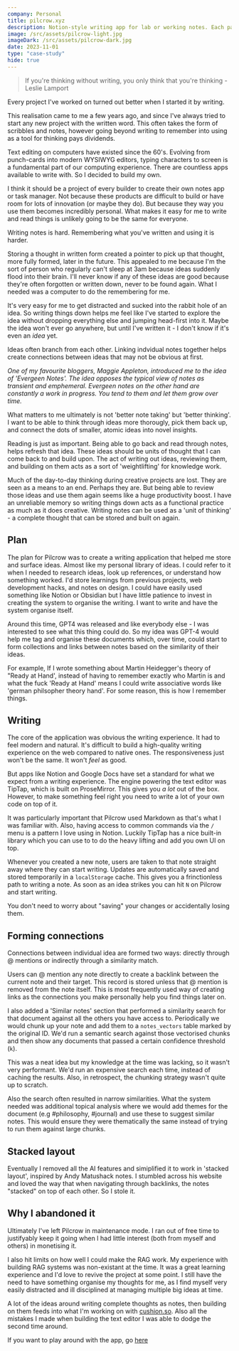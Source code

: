 ```yaml
---
company: Personal
title: pilcrow.xyz
description: Notion-style writing app for lab or working notes. Each page stacks up like pages in a notebook. Use for free. Maintenance only.
image: /src/assets/pilcrow-light.jpg
imageDark: /src/assets/pilcrow-dark.jpg
date: 2023-11-01
type: "case-study"
hide: true
---
```



<MediaWrapper src={pilcrowDashboard} type="image" alt="New Inbox design" />

> If you're thinking without writing, you only think that you're thinking - Leslie Lamport

Every project I've worked on turned out better when I started it by writing.

This realisation came to me a few years ago, and since I've always tried to start any new project with the written word. This often takes the form of scribbles and notes, however going beyond writing to remember into using as a tool for thinking pays dividends.

Text editing on computers have existed since the 60's. Evolving from punch-cards into modern WYSIWYG editors, typing characters to screen is a fundamental part of our computing experience. There are countless apps available to write with. So I decided to build my own.

I think it should be a project of every builder to create their own notes app or task manager. Not because these products are difficult to build or have room for lots of innovation (or maybe they do). But because they way you use them becomes incredibly personal. What makes it easy for me to write and read things is unlikely going to be the same for everyone.

Writing notes is hard. Remembering what you've written and using it is harder.

Storing a thought in written form created a pointer to pick up that thought, more fully formed, later in the future. This appealed to me because I'm the sort of person who regularly can't sleep at 3am because ideas suddenly flood into their brain. I'll never know if any of these ideas are good because they're often forgotten or written down, never to be found again. What I needed was a computer to do the remembering for me.

It's very easy for me to get distracted and sucked into the rabbit hole of an idea. So writing things down helps me feel like I've started to explore the idea without dropping everything else and jumping head-first into it. Maybe the idea won't ever go anywhere, but until I've written it - I don't know if it's even an _idea_ yet.

Ideas often branch from each other. Linking indvidual notes together helps create connections between ideas that may not be obvious at first.

_One of my favourite bloggers, Maggie Appleton, introduced me to the idea of 'Evergeen Notes'. The idea opposes the typical view of notes as transient and emphemeral. Evergeen notes on the other hand are constantly a work in progress.
You tend to them and let them grow over time._

What matters to me ultimately is not 'better note taking' but 'better thinking'. I want to be able to think through ideas more thorougly, pick them back up, and connect the dots of smaller, atomic ideas into novel insights.

Reading is just as important. Being able to go back and read through notes, helps refresh that idea. These ideas should be units of thought that I can come back to and build upon. The act of writing out ideas, reviewing them, and building on them acts as a sort of 'weightlifting' for knowledge work.

Much of the day-to-day thinking during creative projects are lost. They are seen as a means to an end. Perhaps they are. But being able to review those ideas and use them again seems like a huge productivity boost. I have an unreliable memory so writing things down acts as a functional practice as much as it does creative. Writing notes can be used as a 'unit of thinking' - a complete thought that can be stored and built on again.

## Plan

The plan for Pilcrow was to create a writing application that helped me store and surface ideas. Almost like my personal library of ideas. I could refer to it when I needed to research ideas, look up references, or understand how something worked. I'd store learnings from previous projects, web development hacks, and notes on design. I could have easily used something like Notion or Obsidian but I have little patience to invest in creating the system to organise the writing. I want to write and have the system organise itself.

Around this time, GPT4 was released and like everybody else - I was interested to see what this thing could do. So my idea was GPT-4 would help me tag and organise these documents which, over time, could start to form collections and links between notes based on the similarity of their ideas.

For example, If I wrote something about Martin Heidegger's theory of "Ready at Hand', instead of having to remember exactly who Martin is and what the fuck 'Ready at Hand' means I could write associative words like 'german philsopher theory hand'. For some reason, this is how I remember things.

## Writing

The core of the application was obvious the writing experience. It had to feel modern and natural. It's difficult to build a high-quality writing experience on the web compared to native ones. The responsiveness just won't be the same. It won't _feel_ as good.

But apps like Notion and Google Docs have set a standard for what we expect from a writing experience. The engine powering the text editor was TipTap, which is built on ProseMirror. This gives you _a lot_ out of the box. However, to make something feel right you need to write a lot of your own code on top of it.

<MediaWrapper src={pilcrowEditor} type="image" alt="New Inbox design" />

It was particularly important that Pilcrow used Markdown as that's what I was familiar with. Also, having access to common commands via the `/` menu is a pattern I love using in Notion. Luckily TipTap has a nice built-in library which you can use to to do the heavy lifting and add you own UI on top.

Whenever you created a new note, users are taken to that note straight away where they can start writing. Updates are automatically saved and stored temporarily in a `localStorage` cache. This gives you a frinctionless path to writing a note. As soon as an idea strikes you can hit `N` on Pilcrow and start writing.

You don't need to worry about "saving" your changes or accidentally losing them.

## Forming connections

Connections between individual idea are formed two ways: directly through @ mentions or indirectly through a similarity match.

Users can @ mention any note directly to create a backlink between the current note and their target. This record is stored unless that @ mention is removed from the note itself. This is most frequently used way of creating links as the connections you make personally help you find things later on.

I also added a 'Similar notes' section that performed a similarity search for that document against all the others you have access to. Periodically we would chunk up your note and add them to a `notes_vectors` table marked by the original ID. We'd run a semantic search against those vectorised chunks and then show any documents that passed a certain confidence threshold (`k`).

This was a neat idea but my knowledge at the time was lacking, so it wasn't very performant. We'd run an expensive search each time, instead of caching the results. Also, in retrospect, the chunking strategy wasn't quite up to scratch.

Also the search often resulted in narrow similarities. What the system needed was additional topical analysis where we would add themes for the document (e.g #philosophy, #journal) and use these to suggest similar notes. This would ensure they were thematically the same instead of trying to run them against large chunks.

## Stacked layout

Eventually I removed all the AI features and simiplified it to work in 'stacked layout', inspired by Andy Matushack notes. I stumbled across his website and loved the way that when navigating through backlinks, the notes "stacked" on top of each other. So I stole it.

## Why I abandoned it

Ultimately I've left Pilcrow in maintenance mode. I ran out of free time to justifyably keep it going when I had little interest (both from myself and others) in monetising it.

I also hit limits on how well I could make the RAG work. My experience with building RAG systems was non-existant at the time. It was a great learning experience and I'd love to revive the project at some point. I still have the need to have something organise my thoughts for me, as I find myself very easily distracted and ill disciplined at managing multiple big ideas at time.

A lot of the ideas around writing complete thoughts as notes, then building on them feeds into what I'm working on with [cushion.so](https://cushion.so). Also all the mistakes I made when building the text editor I was able to dodge the second time around.

If you want to play around with the app, go [here](https://pilcrow.xyz)
